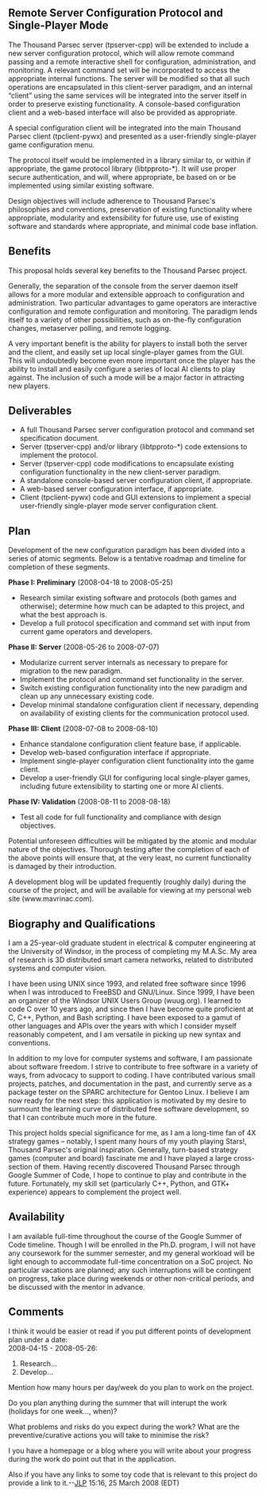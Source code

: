 == Remote Server Configuration Protocol and Single-Player Mode ==

The Thousand Parsec server (tpserver-cpp) will be extended to include a new server configuration protocol, which will allow remote command passing and a remote interactive shell for configuration, administration, and monitoring. A relevant command set will be incorporated to access the appropriate internal functions. The server will be modified so that all such operations are encapsulated in this client-server paradigm, and an internal “client” using the same services will be integrated into the server itself in order to preserve existing functionality. A console-based configuration client and a web-based interface will also be provided as appropriate.

A special configuration client will be integrated into the main Thousand Parsec client (tpclient-pywx) and presented as a user-friendly single-player game configuration menu.

The protocol itself would be implemented in a library similar to, or within if appropriate, the game protocol library (libtpproto-*). It will use proper secure authentication, and will, where appropriate, be based on or be implemented using similar existing software.

Design objectives will include adherence to Thousand Parsec's philosophies and conventions, preservation of existing functionality where appropriate, modularity and extensibility for future use, use of existing software and standards where appropriate, and minimal code base inflation.

== Benefits ==

This proposal holds several key benefits to the Thousand Parsec project.

Generally, the separation of the console from the server daemon itself allows for a more modular and extensible approach to configuration and administration. Two particular advantages to game operators are interactive configuration and remote configuration and monitoring. The paradigm lends itself to a variety of other possibilities, such as on-the-fly configuration changes, metaserver polling, and remote logging.

A very important benefit is the ability for players to install both the server and the client, and easily set up local single-player games from the GUI. This will undoubtedly become even more important once the player has the ability to install and easily configure a series of local AI clients to play against. The inclusion of such a mode will be a major factor in attracting new players.

== Deliverables ==

*A full Thousand Parsec server configuration protocol and command set specification document.
*Server (tpserver-cpp) and/or library (libtpproto-*) code extensions to implement the protocol.
*Server (tpserver-cpp) code modifications to encapsulate existing configuration functionality in the new client-server paradigm.
*A standalone console-based server configuration client, if appropriate.
*A web-based server configuration interface, if appropriate.
*Client (tpclient-pywx) code and GUI extensions to implement a special user-friendly single-player mode server configuration client.

== Plan ==

Development of the new configuration paradigm has been divided into a series of atomic segments. Below is a tentative roadmap and timeline for completion of these segments.

'''Phase I: Preliminary''' (2008-04-18 to 2008-05-25)

*Research similar existing software and protocols (both games and otherwise); determine how much can be adapted to this project, and what the best approach is.
*Develop a full protocol specification and command set with input from current game operators and developers.

'''Phase II: Server''' (2008-05-26 to 2008-07-07)

*Modularize current server internals as necessary to prepare for migration to the new paradigm.
*Implement the protocol and command set functionality in the server.
*Switch existing configuration functionality into the new paradigm and clean up any unnecessary existing code.
*Develop minimal standalone configuration client if necessary, depending on availability of existing clients for the communication protocol used.

'''Phase III: Client''' (2008-07-08 to 2008-08-10)

*Enhance standalone configuration client feature base, if applicable.
*Develop web-based configuration interface if appropriate.
*Implement single-player configuration client functionality into the game client.
*Develop a user-friendly GUI for configuring local single-player games, including future extensibility to starting one or more AI clients.

'''Phase IV: Validation''' (2008-08-11 to 2008-08-18)

*Test all code for full functionality and compliance with design objectives.

Potential unforeseen difficulties will be mitigated by the atomic and modular nature of the objectives. Thorough testing after the completion of each of the above points will ensure that, at the very least, no current functionality is damaged by their introduction.

A development blog will be updated frequently (roughly daily) during the course of the project, and will be available for viewing at my personal web site (www.mavrinac.com).

== Biography and Qualifications ==

I am a 25-year-old graduate student in electrical & computer engineering at the University of Windsor, in the process of completing my M.A.Sc. My area of research is 3D distributed smart camera networks, related to distributed systems and computer vision.

I have been using UNIX since 1993, and related free software since 1996 when I was introduced to FreeBSD and GNU/Linux. Since 1999, I have been an organizer of the Windsor UNIX Users Group (wuug.org). I learned to code C over 10 years ago, and since then I have become quite proficient at C, C++, Python, and Bash scripting. I have been exposed to a gamut of other languages and APIs over the years with which I consider myself reasonably competent, and I am versatile in picking up new syntax and conventions.

In addition to my love for computer systems and software, I am passionate about software freedom. I strive to contribute to free software in a variety of ways, from advocacy to support to coding. I have contributed various small projects, patches, and documentation in the past, and currently serve as a package tester on the SPARC architecture for Gentoo Linux. I believe I am now ready for the next step: this application is motivated by my desire to surmount the learning curve of distributed free software development, so that I can contribute much more in the future.

This project holds special significance for me, as I am a long-time fan of 4X strategy games – notably, I spent many hours of my youth playing Stars!, Thousand Parsec's original inspiration. Generally, turn-based strategy games (computer and board) fascinate me and I have played a large cross-section of them. Having recently discovered Thousand Parsec through Google Summer of Code, I hope to continue to play and contribute in the future. Fortunately, my skill set (particularly C++, Python, and GTK+ experience) appears to complement the project well.

== Availability ==

I am available full-time throughout the course of the Google Summer of Code timeline. Though I will be enrolled in the Ph.D. program, I will not have any coursework for the summer semester, and my general workload will be light enough to accommodate full-time concentration on a SoC project. No particular vacations are planned; any such interruptions will be contingent on progress, take place during weekends or other non-critical periods, and be discussed with the mentor in advance.

== Comments ==
I think it would be easier ot read if you put different points of development plan under a date:<br />
2008-04-15 - 2008-05-26:
# Research...
# Develop...

Mention how many hours per day/week do you plan to work on the project.

Do you plan anything during the summer that will interupt the work (holidays for one week..., when)?

What problems and risks do you expect during the work? What are the preventive/curative actions you will take to minimise the risk?

I you have a homepage or a blog where you will write about your progress during the work do point out that in the application.

Also if you have any links to some toy code that is relevant to this project do provide a link to it.--[[User:JLP|JLP]] 15:16, 25 March 2008 (EDT)